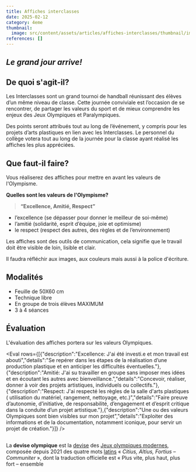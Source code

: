 ```yaml
---
title: Affiches interclasses
date: 2025-02-12
category: 4eme
thumbnail:
  image: src/content/assets/articles/affiches-interclasses/thumbnail/image.jpeg
references: []
---
```

## ***Le grand jour arrive! <AnimatedEmoji emoji="26bd" />***

## <AnimatedEmoji emoji="1f914" /> De quoi s'agit-il?

Les Interclasses sont un grand tournoi de handball réunissant des élèves d’un même niveau de classe. Cette journée conviviale est l’occasion de se rencontrer, de partager les valeurs du sport et de mieux comprendre les enjeux des Jeux Olympiques et Paralympiques.

Des points seront attribués tout au long de l’événement, y compris pour les projets d’arts plastiques en lien avec les Interclasses. Le personnel du collège votera tout au long de la journée pour la classe ayant réalisé les affiches les plus appréciées.

## <AnimatedEmoji emoji="261d_fe0f" /> Que faut-il faire?

Vous réaliserez des affiches pour mettre en avant les valeurs de l'Olympisme.

**Quelles sont les valeurs de l'Olympisme?**

> &#x20;**“Excellence, Amitié, Respect”**

* l’excellence (se dépasser pour donner le meilleur de soi-même)
* l’amitié (solidarité, esprit d’équipe, joie et optimisme)
* le respect (respect des autres, des règles et de l’environnement)

Les affiches sont des outils de communication, cela signifie que le travail doit être visible de loin, lisible et clair.

Il faudra réfléchir aux images, aux couleurs mais aussi à la police d'écriture.

## Modalités

* Feuille de 50X60 cm
* Technique libre
* En groupe de trois élèves MAXIMUM
* 3 à 4 séances

## Évaluation

L'évaluation des affiches portera sur les valeurs Olympiques.

<Eval rows={[{"description":"Excellence: J'ai été investi.e et mon travail est abouti","details":"Se repérer dans les étapes de la réalisation d’une production plastique et en anticiper les difficultés éventuelles."},{"description":"Amitié: J'ai su travailler en groupe sans imposer mes idées et en écoutant les autres avec bienveillance.","details":"Concevoir, réaliser, donner à voir des projets artistiques, individuels ou collectifs."},{"description":"Respect: J'ai respecté les règles de la salle d'arts plastiques ( utilisation du matériel, rangement, nettoyage, etc.)","details":"Faire preuve d’autonomie, d’initiative, de responsabilité, d’engagement et d’esprit critique dans la conduite d’un projet artistique."},{"description":"Une ou des valeurs Olympiques sont bien visibles sur mon projet","details":"Exploiter des informations et de la documentation, notamment iconique, pour servir un projet de création."}]} />

##

La **devise olympique** est la [devise](https://fr.wikipedia.org/wiki/Devise_\(phrase\)) des [Jeux olympiques modernes](https://fr.wikipedia.org/wiki/Jeux_olympiques), composée depuis 2021 des quatre mots [latins](https://fr.wikipedia.org/wiki/Latin) « *Citius, Altius, Fortius – Communiter* », dont la traduction officielle est « Plus vite, plus haut, plus fort – ensemble 
